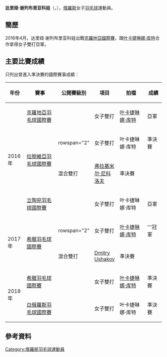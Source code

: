 {{noteTA|G1=Badminton}}
{{Infobox 羽球選手
| playername              = 达里娅·谢列布里亚科娃<br/>{{lang|ru|Дарья Серебрякова}}<br/><small>({{lang|en|Daria Serebriakova}})</small>
| image                   = 
| size                    = 
| caption                 = 
| birth_name              = {{lang|ru|Серебрякова<br/> Дарья Павловна}}<ref name="infosport">{{ru}}{{cite web|title= Личные данные|url=http://www.infosport.ru/person/badminton/serebryakova-darya-pavlovna|website=infosport.ru}}</ref>
| date_of_birth           = {{birth_date_and_age|1995|4|23}}
| place_of_birth          = 
| height                  = 
| weight                  = 
| event                   = 女子單打、女子雙打、混合雙打
| country                 = {{RUS}}
| years_started           = 
| handedness              = 
| coach                   = 
| highest_ranking         = 第91位（女雙-[[叶卡捷琳娜·库特|库特]]）
| date_of_highest_ranking = 2016年6月30日<ref name="ranking">{{en}}[http://bwfcontent.tournamentsoftware.com/ranking/player.aspx?id=11784&player=1340694 BWF World Ranking - Ranking of Daria SEREBRIAKOVA (77577)]</ref>
| current_ranking         = 第886位（女單）<br/>第108位（女雙-[[叶卡捷琳娜·库特|库特]]）<br/>第286位（混雙-[[弗拉基米尔·尼科洛夫|尼科洛夫]]）
| date_of_current_ranking = 2016年9月1日<ref>{{en}}[http://bwfcontent.tournamentsoftware.com/ranking/category.aspx?id=11784&category=473 BWF World Ranking - BWF世界排名榜 (1/9/2016) - Women's singles]</ref><ref>{{en}}[http://bwfcontent.tournamentsoftware.com/ranking/category.aspx?id=11784&category=475 BWF World Ranking - BWF世界排名榜 (1/9/2016) - Women's doubles] {{Wayback|url=http://bwfcontent.tournamentsoftware.com/ranking/category.aspx?id=11784&category=475 |date=20170305002959 }}</ref><ref>{{en}}[http://bwfcontent.tournamentsoftware.com/ranking/category.aspx?id=11784&category=476 BWF World Ranking - BWF世界排名榜 (1/9/2016) - Mixed doubles] {{Wayback|url=http://bwfcontent.tournamentsoftware.com/ranking/category.aspx?id=11784&category=476 |date=20170305004629 }}</ref>
| played                  = 13勝–18負（女單）<br/>27勝–18負（女雙）<br/>24勝–15負（混雙）
| titles                  = 
| bwf_profile             = FD55D2BE-1695-4EA5-B8F1-F031A630FACD
| bwf_id                  = 77577
| updated                 = 2016年9月7日
}}
{{MedalTableTop}}
{{MedalSport | 女子[[羽毛球|羽毛球]]}}
{{MedalCountry | {{RUS}}}}
{{MedalBottom}}
'''达里娅·谢列布里亚科娃'''（{{lang-ru|'''Дарья Серебрякова'''}}，{{bd|1995年|4月23日}}），[[俄羅斯|俄羅斯]]女子[[羽毛球|羽毛球]]運動員。

==簡歷==
2016年4月，达里娅·谢列布里亚科娃出戰[[2016年克羅地亞羽毛球國際賽|克羅地亞國際賽]]，跟[[叶卡捷琳娜·库特|叶卡捷琳娜·库特]]合作拿得女子雙打亞軍。

==主要比賽成績==
只列出曾進入準決賽的國際賽事成績：
{| class=wikitable style="text-align:center; font-size:small;" 
!width="50"|年份
!width="180"|賽事
!width="80"|公開賽級別
!width="60"|項目
!width="150"|拍檔
!width="50"|成績
|-
!rowspan="4"|2016年
|[[2016年克羅地亞羽毛球國際賽|克羅地亞羽毛球國際賽]]
|{{BWFFS}}
|女子雙打
|[[叶卡捷琳娜·库特|叶卡捷琳娜·库特]]
|bgcolor="silver"|亞軍
|-
|rowspan="2"|[[2016年拉脫維亞羽毛球國際賽|拉脫維亞羽毛球國際賽]]
|rowspan="2" {{BWFFS}}
|女子雙打
|叶卡捷琳娜·库特
|bgcolor="#b8860b"|準決賽
|-
|混合雙打
|[[弗拉基米尔·尼科洛夫|弗拉基米尔·尼科洛夫]]
|bgcolor="#b8860b"|準決賽
|-
|[[2016年立陶宛羽毛球國際賽|立陶宛羽毛球國際賽]]
|{{BWFFS}}
|女子雙打
|叶卡捷琳娜·库特
|bgcolor="silver"|亞軍
|-
!rowspan="2"|2017年
|rowspan="2"|[[2017年希臘羽毛球國際賽|希臘羽毛球國際賽]]
|rowspan="2" {{BWFFS}}
|女子雙打
|[[叶卡捷琳娜·库特|叶卡捷琳娜·库特]]
|bgcolor="gold"|'''冠軍
|-
|混合雙打
|[[Dmitry_Ushakov|Dmitry Ushakov]]
|bgcolor="#b8860b"|準決賽
|-
!rowspan="2"|2018年
|[[2018年希臘羽毛球國際賽|希臘羽毛球國際賽]]
|{{BWFFS}}
|女子雙打
|[[叶卡捷琳娜·库特|叶卡捷琳娜·库特]]
|bgcolor="#b8860b"|準決賽
|-
|[[2018年白俄羅斯羽毛球國際賽|白俄羅斯羽毛球國際賽]]
|{{BWFFS}}
|女子雙打
|叶卡捷琳娜·库特
|bgcolor="#b8860b"|準決賽
|}
{{BWF賽事級別索引}}

== 參考資料 ==
{{Reflist}}

{{DEFAULTSORT:Serebriakova, Daria}}
[[Category:俄羅斯羽毛球運動員|Category:俄羅斯羽毛球運動員]]